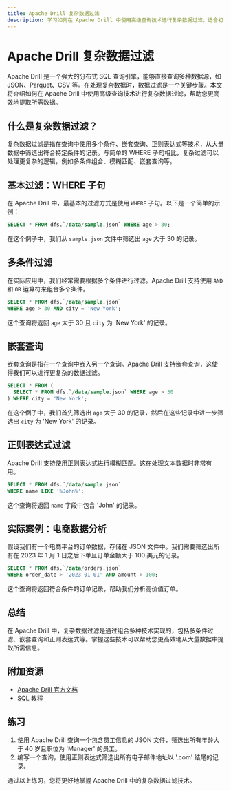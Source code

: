 ```yaml
---
title: Apache Drill 复杂数据过滤
description: 学习如何在 Apache Drill 中使用高级查询技术进行复杂数据过滤，适合初学者。
---
```


# Apache Drill 复杂数据过滤

Apache Drill 是一个强大的分布式 SQL 查询引擎，能够直接查询多种数据源，如 JSON、Parquet、CSV 等。在处理复杂数据时，数据过滤是一个关键步骤。本文将介绍如何在 Apache Drill 中使用高级查询技术进行复杂数据过滤，帮助您更高效地提取所需数据。

## 什么是复杂数据过滤？

复杂数据过滤是指在查询中使用多个条件、嵌套查询、正则表达式等技术，从大量数据中筛选出符合特定条件的记录。与简单的 WHERE 子句相比，复杂过滤可以处理更复杂的逻辑，例如多条件组合、模糊匹配、嵌套查询等。

## 基本过滤：WHERE 子句

在 Apache Drill 中，最基本的过滤方式是使用 `WHERE` 子句。以下是一个简单的示例：

```sql
SELECT * FROM dfs.`/data/sample.json` WHERE age > 30;
```

在这个例子中，我们从 `sample.json` 文件中筛选出 `age` 大于 30 的记录。

## 多条件过滤

在实际应用中，我们经常需要根据多个条件进行过滤。Apache Drill 支持使用 `AND` 和 `OR` 运算符来组合多个条件。

```sql
SELECT * FROM dfs.`/data/sample.json` 
WHERE age > 30 AND city = 'New York';
```

这个查询将返回 `age` 大于 30 且 `city` 为 'New York' 的记录。

## 嵌套查询

嵌套查询是指在一个查询中嵌入另一个查询。Apache Drill 支持嵌套查询，这使得我们可以进行更复杂的数据过滤。

```sql
SELECT * FROM (
  SELECT * FROM dfs.`/data/sample.json` WHERE age > 30
) WHERE city = 'New York';
```

在这个例子中，我们首先筛选出 `age` 大于 30 的记录，然后在这些记录中进一步筛选出 `city` 为 'New York' 的记录。

## 正则表达式过滤

Apache Drill 支持使用正则表达式进行模糊匹配。这在处理文本数据时非常有用。

```sql
SELECT * FROM dfs.`/data/sample.json` 
WHERE name LIKE '%John%';
```

这个查询将返回 `name` 字段中包含 'John' 的记录。

## 实际案例：电商数据分析

假设我们有一个电商平台的订单数据，存储在 JSON 文件中。我们需要筛选出所有在 2023 年 1 月 1 日之后下单且订单金额大于 100 美元的记录。

```sql
SELECT * FROM dfs.`/data/orders.json` 
WHERE order_date > '2023-01-01' AND amount > 100;
```

这个查询将返回符合条件的订单记录，帮助我们分析高价值订单。

## 总结

在 Apache Drill 中，复杂数据过滤是通过组合多种技术实现的，包括多条件过滤、嵌套查询和正则表达式等。掌握这些技术可以帮助您更高效地从大量数据中提取所需信息。

## 附加资源

- [Apache Drill 官方文档](https://drill.apache.org/docs/)
- [SQL 教程](https://www.w3schools.com/sql/)

## 练习

1. 使用 Apache Drill 查询一个包含员工信息的 JSON 文件，筛选出所有年龄大于 40 岁且职位为 'Manager' 的员工。
2. 编写一个查询，使用正则表达式筛选出所有电子邮件地址以 '.com' 结尾的记录。

通过以上练习，您将更好地掌握 Apache Drill 中的复杂数据过滤技术。
